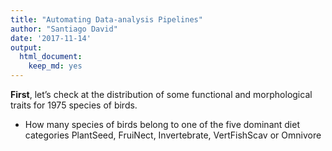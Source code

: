 ```yaml
---
title: "Automating Data-analysis Pipelines"
author: "Santiago David"
date: '2017-11-14'
output: 
  html_document:
    keep_md: yes
---
```



**First**, let's check at the distribution of some functional and morphological traits for 1975 species of birds. 

- How many species of birds belong to one of the five dominant diet categories PlantSeed,  FruiNect, Invertebrate, VertFishScav or Omnivore

[](link)

